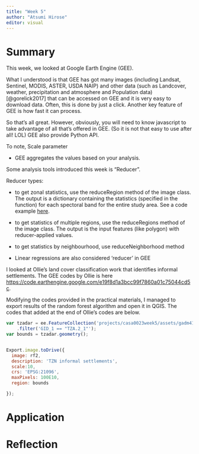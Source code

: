 ```yaml
---
title: "Week 5"
author: "Atsumi Hirose"
editor: visual
---
```


# Summary

This week, we looked at Google Earth Engine (GEE).

What I understood is that GEE has got many images (including Landsat, Sentinel, MODIS, ASTER, USDA NAIP) and other data (such as Landcover, weather, precipitation and atmosphere and Population data) [@gorelick2017] that can be accessed on GEE and it is very easy to download data. Often, this is done by just a click. Another key feature of GEE is how fast it can process.

So that's all great. However, obviously, you will need to know javascript to take advantage of all that's offered in GEE. (So it is not that easy to use after all! LOL) GEE also provide Python API.

To note, Scale parameter

-   GEE aggregates the values based on your analysis.

Some analysis tools introduced this week is "Reducer".

Reducer types:

-   to get zonal statistics, use the reduceRegion method of the image class. The output is a dictionary containing the statistics (specified in the function) for each spectoral band for the entire study area. See a code example [here](https://code.earthengine.google.com/6a141faca9dd3cbe671de705890d83ea).

-   to get statistics of multiple regions, use the reduceRegions method of the image class. The output is the input features (like polygon) with reducer-applied values.

-   to get statistics by neighbourhood, use reduceNeighborhood method

-   Linear regressions are also considered 'reducer' in GEE

I looked at Ollie's land cover classification work that identifies informal settlements. The GEE codes by Ollie is here [https://code.earthengine.google.com/e19f8d1a3bcc99f7860a01c75044cd5c](https://eur01.safelinks.protection.outlook.com/?url=https%3A%2F%2Fcode.earthengine.google.com%2Fe19f8d1a3bcc99f7860a01c75044cd5c&data=05%7C01%7Co.ballinger%40ucl.ac.uk%7C533fc19dcb66428ae85a08dab8c7b8cf%7C1faf88fea9984c5b93c9210a11d9a5c2%7C0%7C0%7C638025465191971215%7CUnknown%7CTWFpbGZsb3d8eyJWIjoiMC4wLjAwMDAiLCJQIjoiV2luMzIiLCJBTiI6Ik1haWwiLCJXVCI6Mn0%3D%7C3000%7C%7C%7C&sdata=tfMgPnLFoxLALEvvyPpYD%2FkOzIkaa6%2BxX0K07IgLTU4%3D&reserved=0).

Modifying the codes provided in the practical materials, I managed to export results of the random forest algorithm and open it in QGIS. The codes that added at the end of Ollie's codes are below.

```javascript
var tzadar = ee.FeatureCollection('projects/casa0023week5/assets/gadm41_TZA_1')
    .filter('GID_1 == "TZA.2_1"');
var bounds = tzadar.geometry();


Export.image.toDrive({
  image: rf2,
  description: 'TZN informal settlements',
  scale:10,
  crs: 'EPSG:21096',
  maxPixels: 100E10,
  region: bounds

});

```

# Application

# Reflection
